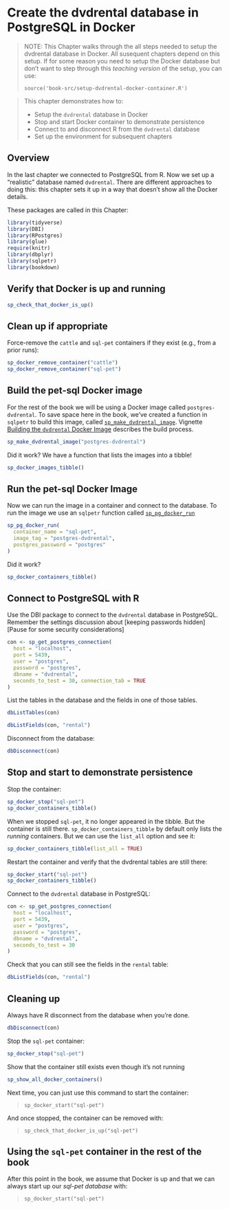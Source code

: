 # Create the dvdrental database in PostgreSQL in Docker {#chapter_setup-dvdrental-db}

> NOTE: This Chapter walks through the all steps needed to setup the dvdrental database in Docker.  All susequent chapters depend on this setup.  If for some reason you need to setup the Docker database but don't want to step through this *teaching version* of the setup, you can use:
>
> ` source('book-src/setup-dvdrental-docker-container.R') `

> This chapter demonstrates how to:
>
>  * Setup the `dvdrental` database in Docker
>  * Stop and start Docker container to demonstrate persistence
>  * Connect to and disconnect R from the `dvdrental` database
>  * Set up the environment for subsequent chapters

## Overview

In the last chapter we connected to PostgreSQL from R.  Now we set up a "realistic" database named `dvdrental`. There are different approaches to doing this: this chapter sets it up in a way that doesn't show all the Docker details.

These packages are called in this Chapter:
```r
library(tidyverse)
library(DBI)
library(RPostgres)
library(glue)
require(knitr)
library(dbplyr)
library(sqlpetr)
library(bookdown)
```

## Verify that Docker is up and running
```r
sp_check_that_docker_is_up()
```

## Clean up if appropriate
Force-remove the `cattle` and `sql-pet` containers if they exist (e.g., from a prior runs):
```r
sp_docker_remove_container("cattle")
sp_docker_remove_container("sql-pet")
```
## Build the pet-sql Docker image
For the rest of the book we will be using a Docker image called
`postgres-dvdrental`. To save space here in the book, we've created a function
in `sqlpetr` to build this image, called [`sp_make_dvdrental_image`](https://smithjd.github.io/sqlpetr/reference/sp_make_dvdrental_image.html). Vignette [Building the `dvdrental` Docker Image
](https://smithjd.github.io/sqlpetr/articles/building-the-dvdrental-docker-image.html) describes the build process.

```r
sp_make_dvdrental_image("postgres-dvdrental")
```

Did it work? We have a function that lists the images into a tibble!
```r
sp_docker_images_tibble()

```

## Run the pet-sql Docker Image
Now we can run the image in a container and connect to the database. To run the
image we use an `sqlpetr` function called [`sp_pg_docker_run`](https://smithjd.github.io/sqlpetr/reference/sp_pg_docker_run.html)

```r
sp_pg_docker_run(
  container_name = "sql-pet",
  image_tag = "postgres-dvdrental",
  postgres_password = "postgres"
)
```

Did it work?
```r
sp_docker_containers_tibble()

```

## Connect to PostgreSQL with R

Use the DBI package to connect to the `dvdrental` database in PostgreSQL.  Remember the settings discussion about [keeping passwords hidden][Pause for some security considerations]

```r
con <- sp_get_postgres_connection(
  host = "localhost",
  port = 5439,
  user = "postgres",
  password = "postgres",
  dbname = "dvdrental",
  seconds_to_test = 30, connection_tab = TRUE
)
```

List the tables in the database and the fields in one of those tables.  
```r
dbListTables(con)
```
```r
dbListFields(con, "rental")
```

Disconnect from the database:
```r
dbDisconnect(con)

```
## Stop and start to demonstrate persistence

Stop the container:
```r
sp_docker_stop("sql-pet")
sp_docker_containers_tibble()
```

When we stopped `sql-pet`, it no longer appeared in the tibble. But the
container is still there. `sp_docker_containers_tibble` by default only lists
the *running* containers. But we can use the `list_all` option and see it:

```r
sp_docker_containers_tibble(list_all = TRUE)
```


Restart the container and verify that the dvdrental tables are still there:
```r
sp_docker_start("sql-pet")
sp_docker_containers_tibble()
```
Connect to the `dvdrental` database in PostgreSQL:
```r
con <- sp_get_postgres_connection(
  host = "localhost",
  port = 5439,
  user = "postgres",
  password = "postgres",
  dbname = "dvdrental",
  seconds_to_test = 30
)
```

Check that you can still see the fields in the `rental` table:
```r
dbListFields(con, "rental")
```

## Cleaning up

Always have R disconnect from the database when you're done.
```r

dbDisconnect(con)

```

Stop the `sql-pet` container:
```r
sp_docker_stop("sql-pet")
```
Show that the container still exists even though it's not running

```r
sp_show_all_docker_containers()

```

Next time, you can just use this command to start the container: 

> `sp_docker_start("sql-pet")`

And once stopped, the container can be removed with:

> `sp_check_that_docker_is_up("sql-pet")`

## Using the `sql-pet` container in the rest of the book

After this point in the book, we assume that Docker is up and that we can always start up our *sql-pet database* with:

> `sp_docker_start("sql-pet")`
